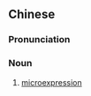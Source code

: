 ==Chinese==
{{zh-forms|type=12}}

===Pronunciation===
{{zh-pron
|m=微biǎoqíng
|c=mei4 biu2 cing4
|cat=n
}}

===Noun===
{{zh-noun}}

# [[microexpression]]